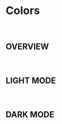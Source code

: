 
<Meta title="Styles/Colors" />

# Colors

<br />

## OVERVIEW

<br />
<ColorPalette>
  <ColorItem
    title="MAIN COLOR"
    subtitle="메인컬러"
    colors={{ BLUE1: "#bfdbfe", BLUE2: "#60a5fa", BLUE3: "#2563eb" }}
  />
  <ColorItem
    title="ERROR & DELETE"
    subtitle="에러 및 삭제 컬러"
    colors={{ Primary3: "#f87171" }}
  />
  <ColorItem
    title="GREY"
    subtitle="Disable, Shadow, etc."
    colors={{ Grey1: "#000000", Grey2: "#000000", Grey3: "#000000" }}
  />
</ColorPalette>

## LIGHT MODE

<br />

<ColorPalette>
  <ColorItem title="BACKGROUND" colors={{ Primary2: "#ffffff" }} />
  <ColorItem title="TEXT" colors={{ Primary1: "#18181b" }} />
</ColorPalette>

## DARK MODE

<br />

<ColorPalette>
  <ColorItem title="BACKGROUND" colors={{ Primary2: "#27272a" }} />
  <ColorItem title="TEXT" colors={{ Primary1: "#f4f4f5" }} />
</ColorPalette>
